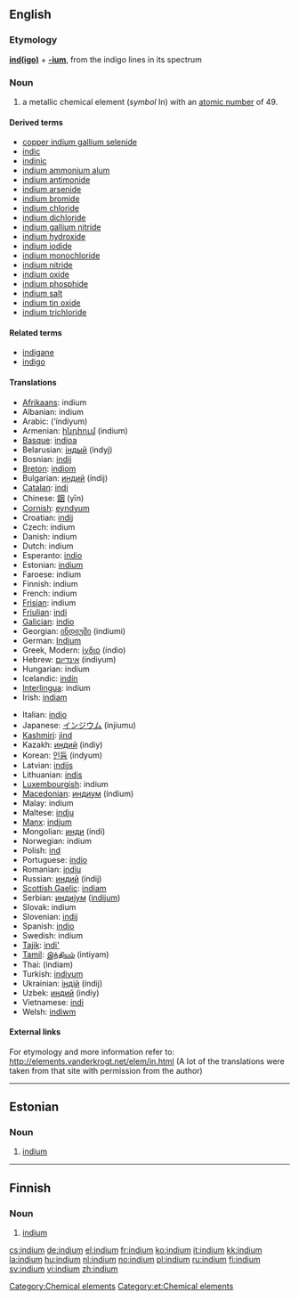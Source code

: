 {{see|Indium}}
==English==
{{elements|In|cadmium|Cd|tin|Sn}}

===Etymology===
'''[[indigo|ind(igo)]]''' + '''[[-ium]]''', from the indigo lines in its spectrum

===Noun===
{{en-noun|-}}
{{wikipedia}}

# a metallic chemical element (''symbol'' In) with an [[atomic number]] of 49.

====Derived terms====
* [[copper indium gallium selenide]]
* [[indic]]
* [[indinic]]
* [[indium ammonium alum]]
* [[indium antimonide]]
* [[indium arsenide]]
* [[indium bromide]]
* [[indium chloride]]
* [[indium dichloride]]
* [[indium gallium nitride]]
* [[indium hydroxide]]
* [[indium iodide]]
* [[indium monochloride]]
* [[indium nitride]]
* [[indium oxide]]
* [[indium phosphide]]
* [[indium salt]]
* [[indium tin oxide]]
* [[indium trichloride]]

====Related terms====
* [[indigane]]
* [[indigo]]

====Translations====
{{trans-top|metallic chemical element}}
* [[Afrikaans]]: indium
* Albanian: indium
* Arabic: {{Arab|[[انديوم]]}} (’índiyum) {{m}}
* Armenian: [[ինդիում]] (indium)
* [[Basque]]: [[indioa]]
* Belarusian: [[iндый]] (índyj) {{m}}
* Bosnian: [[indij]]
* [[Breton]]: [[indiom]]
* Bulgarian: [[индий]] (índij) {{m}}
* [[Catalan]]: [[indi]]
* Chinese: [[銦]] (yīn)
* [[Cornish]]: [[eyndyum]]
* Croatian: [[indij]]
* Czech: indium
* Danish: indium
* Dutch: indium {{n}}
* Esperanto: [[indio]]
* Estonian: [[#Estonian|indium]]
* Faroese: indium
* Finnish: indium
* French: indium {{m}}
* [[Frisian]]: indium
* [[Friulian]]: [[indi]]
* [[Galician]]: [[indio]]
* Georgian: [[ინდიუმი]] (indiumi)
* German: [[Indium]] {{n}}
* Greek, Modern: [[ίνδιο]] (índio) {{n}}
* Hebrew: [[אינדיום]] (índiyum)
* Hungarian: indium
* Icelandic: [[indín]]
* [[Interlingua]]: indium
* Irish: [[indiam]]
{{trans-mid}}
* Italian: [[indio]] {{m}}
* Japanese: [[インジウム]] (injiumu)
* [[Kashmiri]]: [[jind]]
* Kazakh: [[индий]] (indiy)
* Korean: [[인듐]] (indyum)
* Latvian: [[indijs]]
* Lithuanian: [[indis]]
* [[Luxembourgish]]: indium
* [[Macedonian]]: [[индиум]] (índium) {{m}}
* Malay: indium
* Maltese: [[indju]]
* [[Manx]]: [[indjum]]
* Mongolian: [[инди]] (indi)
* Norwegian: indium
* Polish: [[ind]] {{m}}
* Portuguese: [[índio]] {{m}}
* Romanian: [[indiu]] {{n}}
* Russian: [[индий]] (índij) {{m}}
* [[Scottish Gaelic]]: [[indiam]]
* Serbian: [[индиjум]] ([[indijum]]) {{m}}
* Slovak: indium
* Slovenian: [[indij]]
* Spanish: [[indio]] {{m}}
* Swedish: indium
* [[Tajik]]: [[indi']]
* [[Tamil]]: [[இந்தியம்]] (intiyam)
* Thai: {{Thai|[[อินเดียม]]}} (indiam)
* Turkish: [[indiyum]]
* Ukrainian: [[iндiй]] (índij) {{m}}
* Uzbek: [[индий]] (indiy)
* Vietnamese: [[indi]]
* Welsh: [[indiwm]]
{{trans-bottom}}

====External links====
For etymology and more information refer to:
http://elements.vanderkrogt.net/elem/in.html
(A lot of the translations were taken from that site with permission from the author)

[[Category:Chemical elements]]

----

==Estonian==

===Noun===
{{infl|et|noun}}

# [[#English|indium]]

[[Category:et:Chemical elements]]

----

==Finnish==
{{wikipedia|lang=fi}}

===Noun===
{{fi-noun}}

# {{element|lang=fi}} [[#English|indium]]

[[cs:indium]]
[[de:indium]]
[[el:indium]]
[[fr:indium]]
[[ko:indium]]
[[it:indium]]
[[kk:indium]]
[[la:indium]]
[[hu:indium]]
[[nl:indium]]
[[no:indium]]
[[pl:indium]]
[[ru:indium]]
[[fi:indium]]
[[sv:indium]]
[[vi:indium]]
[[zh:indium]]